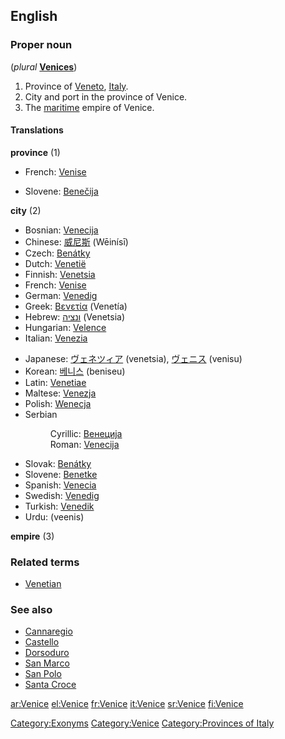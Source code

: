 ==English==
{{wikipedia}}

===Proper noun===
{{en-proper noun}} (''plural'' '''[[Venices]]''')

# Province of [[Veneto]], [[Italy]].
# City and port in the province of Venice.
# The [[maritime]] empire of Venice.

====Translations====
'''province''' (1)
{{top}}
*French: [[Venise]]
{{mid}}
*Slovene: [[Benečija]] {{f}}
{{bottom}}

'''city''' (2)
{{top}}
*Bosnian: [[Venecija]] {{f}}
*Chinese: [[威尼斯]] (Wēinísī)
*Czech: [[Benátky]] {{f|p}}
*Dutch: [[Venetië]]
*Finnish: [[Venetsia]]
*French: [[Venise]]
*German: [[Venedig]] {{n}}
*Greek: [[Βενετία]] (Venetía) {{f}}
*Hebrew: [[ונציה]] (Venetsia)
*Hungarian: [[Velence]]
*Italian: [[Venezia]] {{f}}
{{mid}}
*Japanese: [[ヴェネツィア]] (venetsia), [[ヴェニス]] (venisu)
*Korean: [[베니스]] (beniseu)
*Latin: [[Venetiae]] {{f|p}}
*Maltese: [[Venezja]]
*Polish: [[Wenecja]] {{f}}
*Serbian
*:Cyrillic: [[Венеција]] {{f}}
*:Roman: [[Venecija#Serbian|Venecija]] {{f}}
*Slovak: [[Benátky#Slovak|Benátky]] {{f|p}}
*Slovene: [[Benetke]] {{f|p}}
*Spanish: [[Venecia]]
*Swedish: [[Venedig]]
*Turkish: [[Venedik]]
*Urdu: {{ur-Arab|[[وینس]]}} (veenis) {{m}}
{{bottom}}

'''empire''' (3)
{{top}}
{{mid}}
{{bottom}}

===Related terms===
*[[Venetian]]

===See also===
*[[Cannaregio]]
*[[Castello]]
*[[Dorsoduro]]
*[[San Marco]]
*[[San Polo]]
*[[Santa Croce]]

[[Category:Exonyms]]
[[Category:Venice]]
[[Category:Provinces of Italy]]

[[ar:Venice]]
[[el:Venice]]
[[fr:Venice]]
[[it:Venice]]
[[sr:Venice]]
[[fi:Venice]]